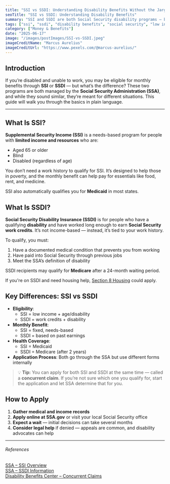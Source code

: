 ```yaml
---
title: "SSI vs SSDI: Understanding Disability Benefits Without the Jargon"
seoTitle: "SSI vs SSDI: Understanding Disability Benefits"
summary: "SSI and SSDI are both Social Security disability programs — but they serve different people and have different rules. This guide breaks down the key differences and helps you figure out which one you may qualify for."
tags: ["ssi", "ssdi", "disability benefits", "social security", "low income"]
category: ["Money & Benefits"]
date: "2025-06-17"
image: "/images/postImages/SSI-vs-SSDI.jpeg"
imageCreditName: "Marcus Aurelius"
imageCreditUrl: "https://www.pexels.com/@marcus-aurelius/"
---
```


## Introduction

If you’re disabled and unable to work, you may be eligible for monthly benefits through **SSI** or **SSDI** — but what’s the difference? These two programs are both managed by the **Social Security Administration (SSA)**, and while they sound similar, they’re meant for different situations. This guide will walk you through the basics in plain language.

<BenefitsCtaBanner focus="ssi" copy="Get monthly cash assistance with SSI if you're elderly, blind, or disabled and have limited income."/>

***

## What Is SSI?

**Supplemental Security Income (SSI)** is a needs-based program for people with **limited income and resources** who are:

- Aged 65 or older
- Blind
- Disabled (regardless of age)

You don’t need a work history to qualify for SSI. It’s designed to help those in poverty, and the monthly benefit can help pay for essentials like food, rent, and medicine.

SSI also automatically qualifies you for **Medicaid** in most states.

## What Is SSDI?

**Social Security Disability Insurance (SSDI)** is for people who have a qualifying **disability** and have worked long enough to earn **Social Security work credits**. It’s not income-based — instead, it’s tied to your work history.

To qualify, you must:

1. Have a documented medical condition that prevents you from working  
2. Have paid into Social Security through previous jobs  
3. Meet the SSA’s definition of disability

SSDI recipients may qualify for **Medicare** after a 24-month waiting period.

If you're on SSDI and need housing help, [Section 8 Housing](./section-8-housing-explained-how-to-get-help-paying-rent) could apply.

## Key Differences: SSI vs SSDI

- **Eligibility**:  
  - SSI = low income + age/disability  
  - SSDI = work credits + disability  
- **Monthly Benefit**:  
  - SSI = fixed, needs-based  
  - SSDI = based on past earnings  
- **Health Coverage**:  
  - SSI = Medicaid  
  - SSDI = Medicare (after 2 years)  
- **Application Process**: Both go through the SSA but use different forms internally

> 💡 **Tip:** You can apply for both SSI and SSDI at the same time — called a **concurrent claim**. If you’re not sure which one you qualify for, start the application and let SSA determine that for you.

## How to Apply

1. **Gather medical and income records**
2. **Apply online at SSA.gov** or visit your local Social Security office
3. **Expect a wait** — initial decisions can take several months
4. **Consider legal help** if denied — appeals are common, and disability advocates can help

***

###### References

<div className="references">
<a href="https://www.ssa.gov/ssi/" target="_blank" rel="noopener noreferrer">SSA – SSI Overview</a><br />
<a href="https://www.ssa.gov/disability/" target="_blank" rel="noopener noreferrer">SSA – SSDI Information</a><br />
<a href="https://www.disabilitybenefitscenter.org/faq" target="_blank" rel="noopener noreferrer">Disability Benefits Center – Concurrent Claims</a>
</div>
